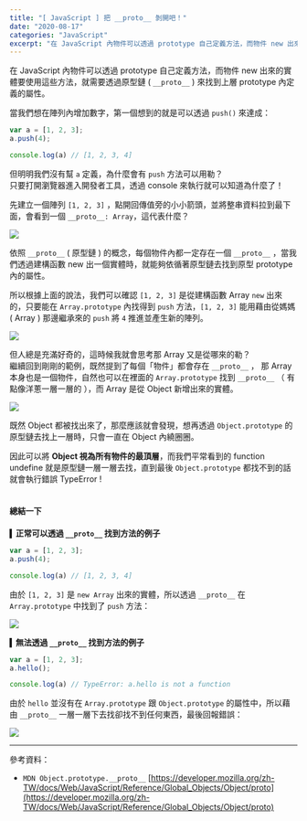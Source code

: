 ```yaml
---
title: "[ JavaScript ] 把 __proto__ 剝開吧！"
date: "2020-08-17"
categories: "JavaScript"
excerpt: "在 JavaScript 內物件可以透過 prototype 自己定義方法，而物件 new 出來的實體要使用這些方法，就需要透過原型鏈 ( `__proto__` ) 來找到上層 prototype 內定義的屬性。"
---
```


在 JavaScript 內物件可以透過 prototype 自己定義方法，而物件 new 出來的實體要使用這些方法，就需要透過原型鏈 ( `__proto__` ) 來找到上層 prototype 內定義的屬性。

當我們想在陣列內增加數字，第一個想到的就是可以透過 `push()` 來達成：
```javascript
var a = [1, 2, 3];
a.push(4);

console.log(a) // [1, 2, 3, 4]
```
但明明我們沒有幫 `a` 定義，為什麼會有 `push` 方法可以用勒？<br/>
只要打開瀏覽器進入開發者工具，透過 console 來執行就可以知道為什麼了！

先建立一個陣列 `[1, 2, 3]` ，點開回傳值旁的小小箭頭，並將整串資料拉到最下面，會看到一個 `__proto__: Array`，這代表什麼？

![](https://i.imgur.com/ZToKtfm.gif)

依照 `__proto__` ( 原型鏈 ) 的概念，每個物件內都一定存在一個 `__proto__` ，當我們透過建構函數 new 出一個實體時，就能夠依循著原型鏈去找到原型 prototype 內的屬性。

所以根據上面的說法，我們可以確認 `[1, 2, 3]` 是從建構函數 Array `new` 出來的，只要能在 `Array.prototype` 內找得到 `push` 方法，`[1, 2, 3]` 能用藉由從媽媽 ( Array ) 那邊繼承來的 `push` 將 `4` 推進並產生新的陣列。

![](https://i.imgur.com/0n7zWyQ.gif)

但人總是充滿好奇的，這時候我就會思考那 Array 又是從哪來的勒？<br/>
繼續回到剛剛的範例，既然提到了每個「物件」都會存在 `__proto__` ， 那 Array 本身也是一個物件，自然也可以在裡面的 `Array.prototype` 找到  `__proto__` （ 有點像洋蔥一層一層的 ），而 Array 是從 Object 新增出來的實體。

![](https://i.imgur.com/HHyDEXU.png)

既然 Object 都被找出來了，那麼應該就會發現，想再透過 `Object.prototype` 的原型鏈去找上一層時，只會一直在 Object 內繞圈圈。

因此可以將 **Object 視為所有物件的最頂層**，而我們平常看到的 function undefine 就是原型鏈一層一層去找，直到最後 `Object.prototype` 都找不到的話就會執行錯誤 TypeError !
<br/>
<br/>

#### 總結一下

▍**正常可以透過 `__proto__` 找到方法的例子**
```javascript
var a = [1, 2, 3];
a.push(4);

console.log(a) // [1, 2, 3, 4]
```
由於 `[1, 2, 3]` 是 `new Array` 出來的實體，所以透過 `__proto__` 在 `Array.prototype` 中找到了 `push` 方法：

![](https://i.imgur.com/FPHNR04.png)


▍**無法透過 `__proto__` 找到方法的例子**
```javascript
var a = [1, 2, 3];
a.hello();

console.log(a) // TypeError: a.hello is not a function
```
由於 `hello` 並沒有在 `Array.prototype` 跟 `Object.prototype` 的屬性中，所以藉由 `__proto__` 一層一層下去找卻找不到任何東西，最後回報錯誤：

![](https://i.imgur.com/rRL0rNf.png)


---

參考資料：
- `MDN Object.prototype.__proto__`
[https://developer.mozilla.org/zh-TW/docs/Web/JavaScript/Reference/Global_Objects/Object/proto](https://developer.mozilla.org/zh-TW/docs/Web/JavaScript/Reference/Global_Objects/Object/proto)